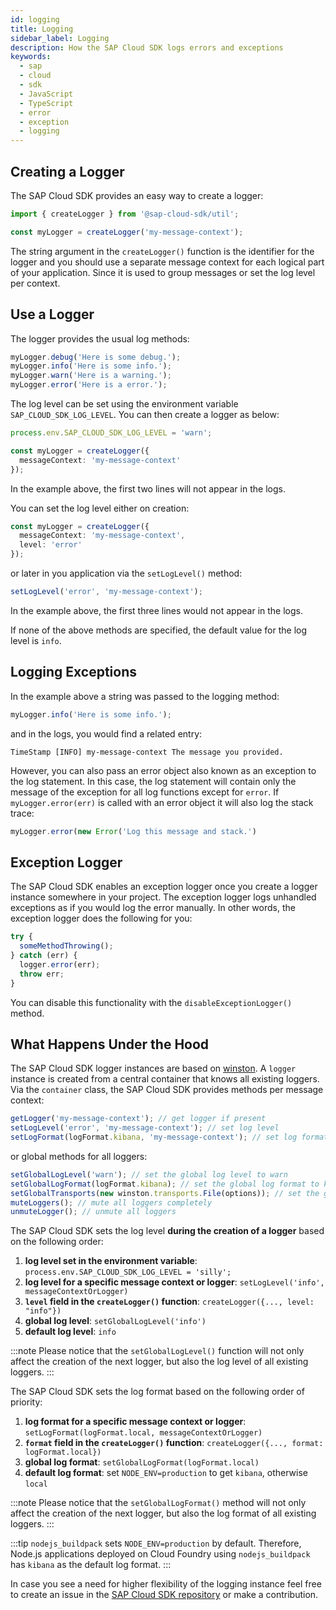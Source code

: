 ```yaml
---
id: logging
title: Logging
sidebar_label: Logging
description: How the SAP Cloud SDK logs errors and exceptions
keywords:
  - sap
  - cloud
  - sdk
  - JavaScript
  - TypeScript
  - error
  - exception
  - logging
---
```


## Creating a Logger

The SAP Cloud SDK provides an easy way to create a logger:

<!-- vale off -->

```ts
import { createLogger } from '@sap-cloud-sdk/util';

const myLogger = createLogger('my-message-context');
```

<!-- vale on -->

The string argument in the `createLogger()` function is the identifier for the logger and you should use a separate message context for each logical part of your application.
Since it is used to group messages or set the log level per context.

## Use a Logger

The logger provides the usual log methods:

```ts
myLogger.debug('Here is some debug.');
myLogger.info('Here is some info.');
myLogger.warn('Here is a warning.');
myLogger.error('Here is a error.');
```

The log level can be set using the environment variable `SAP_CLOUD_SDK_LOG_LEVEL`.
You can then create a logger as below:

```ts
process.env.SAP_CLOUD_SDK_LOG_LEVEL = 'warn';

const myLogger = createLogger({
  messageContext: 'my-message-context'
});
```

In the example above, the first two lines will not appear in the logs.

You can set the log level either on creation:

```ts
const myLogger = createLogger({
  messageContext: 'my-message-context',
  level: 'error'
});
```

or later in you application via the `setLogLevel()` method:

```ts
setLogLevel('error', 'my-message-context');
```

In the example above, the first three lines would not appear in the logs.

If none of the above methods are specified, the default value for the log level is `info`.

## Logging Exceptions

In the example above a string was passed to the logging method:

```ts
myLogger.info('Here is some info.');
```

and in the logs, you would find a related entry:

```
TimeStamp [INFO] my-message-context The message you provided.
```

However, you can also pass an error object also known as an exception to the log statement.
In this case, the log statement will contain only the message of the exception for all log functions except for `error`.
If `myLogger.error(err)` is called with an error object it will also log the stack trace:

```ts
myLogger.error(new Error('Log this message and stack.')
```

## Exception Logger

The SAP Cloud SDK enables an exception logger once you create a logger instance somewhere in your project.
The exception logger logs unhandled exceptions as if you would log the error manually.
In other words, the exception logger does the following for you:

```ts
try {
  someMethodThrowing();
} catch (err) {
  logger.error(err);
  throw err;
}
```

You can disable this functionality with the `disableExceptionLogger()` method.

## What Happens Under the Hood

The SAP Cloud SDK logger instances are based on [winston](https://github.com/winstonjs/winston).
A `logger` instance is created from a central container that knows all existing loggers.
Via the `container` class, the SAP Cloud SDK provides methods per message context:

```ts
getLogger('my-message-context'); // get logger if present
setLogLevel('error', 'my-message-context'); // set log level
setLogFormat(logFormat.kibana, 'my-message-context'); // set log format
```

or global methods for all loggers:

```ts
setGlobalLogLevel('warn'); // set the global log level to warn
setGlobalLogFormat(logFormat.kibana); // set the global log format to kibana
setGlobalTransports(new winston.transports.File(options)); // set the global transport to file
muteLoggers(); // mute all loggers completely
unmuteLogger(); // unmute all loggers
```

The SAP Cloud SDK sets the log level **during the creation of a logger** based on the following order:

1. **log level set in the environment variable**: `process.env.SAP_CLOUD_SDK_LOG_LEVEL = 'silly';`
2. **log level for a specific message context or logger**: `setLogLevel('info', messageContextOrLogger)`
3. **`level` field in the `createLogger()` function**: `createLogger({..., level: "info"})`
4. **global log level**: `setGlobalLogLevel('info')`
5. **default log level**: `info`

:::note
Please notice that the `setGlobalLogLevel()` function will not only affect the creation of the next logger, but also the log level of all existing loggers.
:::

The SAP Cloud SDK sets the log format based on the following order of priority:

1. **log format for a specific message context or logger**: `setLogFormat(logFormat.local, messageContextOrLogger)`
2. **`format` field in the `createLogger()` function**: `createLogger({..., format: logFormat.local})`
3. **global log format**: `setGlobalLogFormat(logFormat.local)`
4. **default log format**: set `NODE_ENV=production` to get `kibana`, otherwise `local`

:::note
Please notice that the `setGlobalLogFormat()` method will not only affect the creation of the next logger, but also the log format of all existing loggers.
:::

:::tip
`nodejs_buildpack` sets `NODE_ENV=production` by default.
Therefore, Node.js applications deployed on Cloud Foundry using `nodejs_buildpack` has `kibana` as the default log format.
:::

In case you see a need for higher flexibility of the logging instance feel free to create an issue in the [SAP Cloud SDK repository](https://github.com/SAP/cloud-sdk-js) or make a contribution.

